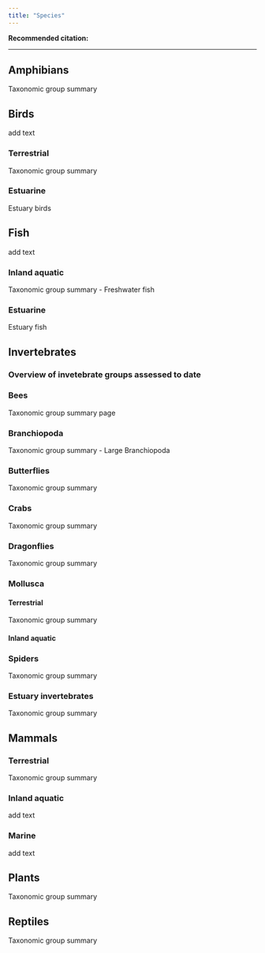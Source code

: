 ```yaml
---
title: "Species"
---
```


**Recommended citation:**

------------------------------------------------------------------------

## Amphibians

Taxonomic group summary

## Birds

add text

### Terrestrial

Taxonomic group summary

### Estuarine

Estuary birds

## Fish

add text

### Inland aquatic

Taxonomic group summary - Freshwater fish

### Estuarine

Estuary fish

## Invertebrates

### Overview of invetebrate groups assessed to date

### Bees

Taxonomic group summary page

### Branchiopoda

Taxonomic group summary - Large Branchiopoda

### Butterflies

Taxonomic group summary

### Crabs

Taxonomic group summary

### Dragonflies

Taxonomic group summary

### Mollusca

#### Terrestrial

Taxonomic group summary

#### Inland aquatic

### Spiders

Taxonomic group summary

### Estuary invertebrates

Taxonomic group summary 

## Mammals

### Terrestrial

Taxonomic group summary

### Inland aquatic

add text

### Marine

add text

## Plants

Taxonomic group summary

## Reptiles

Taxonomic group summary